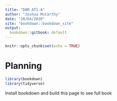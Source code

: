 ```yaml
---
title: "DAM AT1-A"
author: "Joshua McCarthy"
date: "20/04/2020"
site: "bookdown::bookdown_site"
output:
  bookdown::gitbook: default
---
```


```r
knitr::opts_chunk$set(echo = TRUE)
```

# Planning

```r
library(bookdown)
library(tidyverse)
```

Install bookdown and build this page to see full book